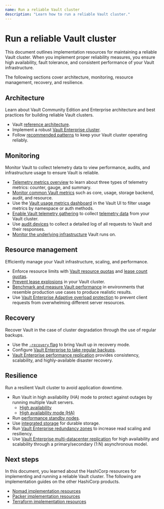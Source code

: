 ```yaml
---
name: Run a reliable Vault cluster
description: "Learn how to run a reliable Vault cluster."
---
```


# Run a reliable Vault cluster

This document outlines implementation resources for maintaining a reliable Vault cluster. When you implement proper reliability measures, you ensure high availability, fault tolerance, and consistent performance of your Vault infrastructure.

The following sections cover architecture, monitoring, resource management, recovery, and resilience.

## Architecture

Learn about Vault Community Edition and Enterprise architecture and best practices for building reliable Vault clusters.

- Vault [reference architecture](/vault/docs/internals/architecture).
- Implement a robust [Vault Enterprise cluster](/vault/docs/enterprise/cluster-design).
- Follow [recommended patterns](/vault/docs/internals/recommended-patterns) to keep your Vault cluster operating reliably.

## Monitoring

Monitor Vault to collect telemetry data to view performance, audits, and infrastructure usage to ensure Vault is reliable.   

- [Telemetry metrics overview](/vault/docs/internals/telemetry/metrics) to learn about three types of telemetry metrics: counter, gauge, and summary.
- [Monitor common Vault metrics](/vault/docs/internals/telemetry/key-metrics) such as core, usage, storage backend, audit, and resource.
- Use the [Vault usage metrics dashboard](/vault/docs/concepts/client-count/usage-metrics) in the Vault UI to filter usage metrics by namespace or auth methods.
- [Enable Vault telemetry gathering](/vault/docs/internals/telemetry/enable-telemetry) to collect [telemetry data](/vault/docs/internals/telemetry) from your Vault cluster.
- Use [audit devices](/vault/docs/audit) to collect a detailed log of all requests to Vault and their responses.
- [Monitor the underlying infrastructure](/well-architected-framework/reliability/reliability-deploy-application-monitoring-components) Vault runs on.

## Resource management

Efficiently manage your Vault infrastructure, scaling, and performance.

- Enforce resource limits with [Vault resource quotas](/vault/docs/concepts/resource-quotas) and [lease count quotas](/vault/docs/enterprise/lease-count-quotas).
- [Prevent lease explosions](/vault/docs/configuration/prevent-lease-explosions) in your Vault cluster.
- [Benchmark and measure Vault performance](/vault/tutorials/operations/benchmark-vault) in environments that resemble production use cases to produce realistic results.
- Use [Vault Enterprise Adaptive overload protection](/vault/docs/concepts/adaptive-overload-protection) to prevent client requests from overwhelming different server resources.

## Recovery

Recover Vault in the case of cluster degradation through the use of regular backups.

- Use the [`-recovery` flag](/vault/docs/concepts/recovery-mode) to bring Vault up in recovery mode.
- Configure [Vault Enterprise to take regular backups](/vault/docs/enterprise/automated-integrated-storage-snapshots).
- [Vault Enterprise performance replication](/vault/docs/enterprise/replication) provides consistency, scalability, and highly-available disaster recovery.


## Resilience

Run a resilient Vault cluster to avoid application downtime.

- Run Vault in high availability (HA) mode to protect against outages by running multiple Vault servers. 
  - [High availability](/vault/docs/internals/high-availability)
  - [High availability mode (HA)](/vault/docs/concepts/ha)
- Run [performance standby nodes](/vault/docs/enterprise/performance-standby).
- Use [integrated storage](/vault/docs/concepts/integrated-storage) for durable storage.
- Run [Vault Enterprise redundancy zones](/vault/docs/enterprise/redundancy-zones) to increase read scaling and resiliency.
- Use [Vault Enterprise multi-datacenter replication](/vault/docs/internals/replication) for high availability and scalability through a primary/secondary (1:N) asynchronous model. 

## Next steps

In this document, you learned about the HashiCorp resources for implementing and running a reliable Vault cluster. The following are implementation guides on the other HashiCorp products.

- [Nomad implementation resources](/well-architected-framework/ir-nomad)
- [Packer implementation resources](/well-architected-framework/ir-packer)
- [Terraform implementation resources](/well-architected-framework/ir-terraform)
